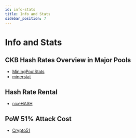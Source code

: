 ```yaml
---
id: info-stats
title: Info and Stats
sidebar_position: 7
---
```


# Info and Stats

## CKB Hash Rates Overview in Major Pools

- [MiningPoolStats](https://miningpoolstats.stream/nervos)
- [minerstat](https://minerstat.com/coin/ckb)

## Hash Rate Rental

- [niceHASH](https://www.nicehash.com/algorithm/eaglesong)

## PoW 51% Attack Cost

- [Crypto51](https://www.crypto51.app/)
